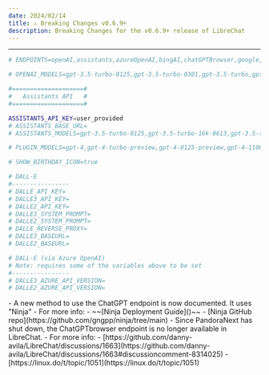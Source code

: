 ```yaml
---
date: 2024/02/14
title: ⚠️ Breaking Changes v0.6.9+
description: Breaking Changes for the v0.6.9+ release of LibreChat
---
```



<ChangelogHeader />

---

<Callout type="warning" title=".env variables changes v0.6.6 → v0.6.9" emoji='⚙️' collapsible>

```sh filename="Endpoints"
# ENDPOINTS=openAI,assistants,azureOpenAI,bingAI,chatGPTBrowser,google,gptPlugins,anthropic
```

```sh filename="OpenAI models"
# OPENAI_MODELS=gpt-3.5-turbo-0125,gpt-3.5-turbo-0301,gpt-3.5-turbo,gpt-4,gpt-4-0613,gpt-4-vision-preview,gpt-3.5-turbo-0613,gpt-3.5-turbo-16k-0613,gpt-4-0125-preview,gpt-4-turbo-preview,gpt-4-1106-preview,gpt-3.5-turbo-1106,gpt-3.5-turbo-instruct,gpt-3.5-turbo-instruct-0914,gpt-3.5-turbo-16k
```


```sh filename="Assistants API"
#====================#
#   Assistants API   #
#====================#

ASSISTANTS_API_KEY=user_provided
# ASSISTANTS_BASE_URL=
# ASSISTANTS_MODELS=gpt-3.5-turbo-0125,gpt-3.5-turbo-16k-0613,gpt-3.5-turbo-16k,gpt-3.5-turbo,gpt-4,gpt-4-0314,gpt-4-32k-0314,gpt-4-0613,gpt-3.5-turbo-0613,gpt-3.5-turbo-1106,gpt-4-0125-preview,gpt-4-turbo-preview,gpt-4-1106-preview
```


```sh filename="Plugin models"
# PLUGIN_MODELS=gpt-4,gpt-4-turbo-preview,gpt-4-0125-preview,gpt-4-1106-preview,gpt-4-0613,gpt-3.5-turbo,gpt-3.5-turbo-0125,gpt-3.5-turbo-1106,gpt-3.5-turbo-0613
```

```sh filename="Birthday Hat
# SHOW_BIRTHDAY_ICON=true
```


```sh filename="DALL·E"
# DALL·E
#----------------
# DALLE_API_KEY=
# DALLE3_API_KEY=
# DALLE2_API_KEY=
# DALLE3_SYSTEM_PROMPT=
# DALLE2_SYSTEM_PROMPT=
# DALLE_REVERSE_PROXY=
# DALLE3_BASEURL=
# DALLE2_BASEURL=

# DALL·E (via Azure OpenAI)
# Note: requires some of the variables above to be set
#----------------
# DALLE3_AZURE_API_VERSION=
# DALLE2_AZURE_API_VERSION=
```

</Callout>

<Callout type="success" title="Ninja" emoji='🥷' >
- A new method to use the ChatGPT endpoint is now documented. It uses "Ninja"
- For more info:
    - ~~[Ninja Deployment Guide]()~~
    - [Ninja GitHub repo](https://github.com/gngpp/ninja/tree/main)
</Callout>

<Callout type="error" title="PandoraNext" emoji='🪦' >
- Since PandoraNext has shut down, the ChatGPTbrowser endpoint is no longer available in LibreChat.
- For more info:
    - [https://github.com/danny-avila/LibreChat/discussions/1663](https://github.com/danny-avila/LibreChat/discussions/1663#discussioncomment-8314025)
    - [https://linux.do/t/topic/1051](https://linux.do/t/topic/1051)
</Callout>